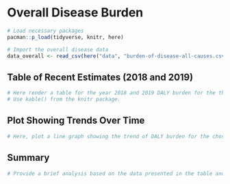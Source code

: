 # Overall Disease Burden

```r
# Load necessary packages
pacman::p_load(tidyverse, knitr, here)

# Import the overall disease data
data_overall <- read_csv(here("data", "burden-of-disease-all-causes.csv"))
```

## Table of Recent Estimates (2018 and 2019)

```r
# Here render a table for the year 2018 and 2019 DALY burden for the three countries 
# Use kable() from the knitr package.
```

## Plot Showing Trends Over Time

```r
# Here, plot a line graph showing the trend of DALY burden for the chosen countries over time. You can use ggplot2 to create this plot. Each country's line should be a different color.
```

## Summary

```r
# Provide a brief analysis based on the data presented in the table and chart. Highlight any significant findings or patterns. About 3 sentences
```

